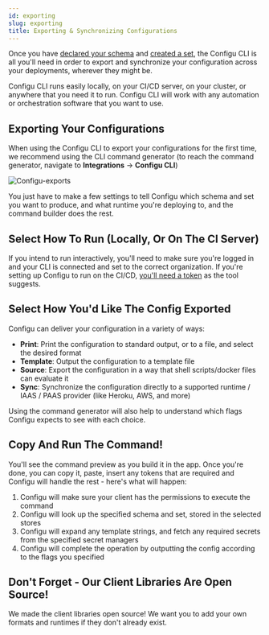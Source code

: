 ```yaml
---
id: exporting
slug: exporting
title: Exporting & Synchronizing Configurations
---
```


Once you have [declared your schema](/docs/schemas) and [created a set](/docs/sets), the Configu CLI 
is all you'll need in order to export and synchronize your configuration across your deployments, 
wherever they might be.

Configu CLI runs easily locally, on your CI/CD server, on your cluster, or anywhere that you need 
it to run. Configu CLI will work with any automation or orchestration software that you want to use.

## Exporting Your Configurations

When using the Configu CLI to export your configurations for the first time, we recommend using 
the CLI command generator (to reach the command generator, navigate to **Integrations** &rarr; 
**Configu CLI**)

![Configu-exports](configu-exports.jpg)

You just have to make a few settings to tell Configu which schema and set you want to produce, 
and what runtime you're deploying to, and the command builder does the rest.

## Select How To Run (Locally, Or On The CI Server)

If you intend to run interactively, you'll need to make sure you're logged in and your CLI is 
connected and set to the correct organization. If you're setting up Configu to run on the CI/CD, 
[you'll need a token](/docs/administration) as the tool suggests.

## Select How You'd Like The Config Exported

Configu can deliver your configuration in a variety of ways:

 - **Print**: Print the configuration to standard output, or to a file, and select the desired format
 - **Template**: Output the configuration to a template file
 - **Source**: Export the configuration in a way that shell scripts/docker files can evaluate it
 - **Sync**: Synchronize the configuration directly to a supported runtime / IAAS / PAAS provider
(like Heroku, AWS, and more)

Using the command generator will also help to understand which flags Configu expects to see with each 
choice.

## Copy And Run The Command!

You'll see the command preview as you build it in the app. Once you're done, you can copy it, paste, 
insert any tokens that are required and Configu will handle the rest - here's what will happen:

 1.  Configu will make sure your client has the permissions to execute the command
 2.  Configu will look up the specified schema and set, stored in the selected stores
 3.  Configu will expand any template strings, and fetch any required secrets from the specified secret managers
 4.  Configu will complete the operation by outputting the config according to the flags you specified

## Don't Forget - Our Client Libraries Are Open Source!

We made the client libraries open source! We want you to add your own formats and runtimes if they 
don't already exist.